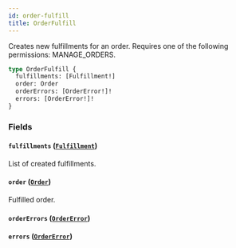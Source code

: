 ```yaml
---
id: order-fulfill
title: OrderFulfill
---
```



Creates new fulfillments for an order. Requires one of the following permissions: MANAGE_ORDERS.

```graphql
type OrderFulfill {
  fulfillments: [Fulfillment!]
  order: Order
  orderErrors: [OrderError!]!
  errors: [OrderError!]!
}
```


### Fields

#### `fulfillments` ([`Fulfillment`](../../../developer/api-reference/objects/fulfillment))

List of created fulfillments.


#### `order` ([`Order`](../../../developer/api-reference/objects/order))

Fulfilled order.


#### `orderErrors` ([`OrderError`](../../../developer/api-reference/objects/order-error))




#### `errors` ([`OrderError`](../../../developer/api-reference/objects/order-error))






